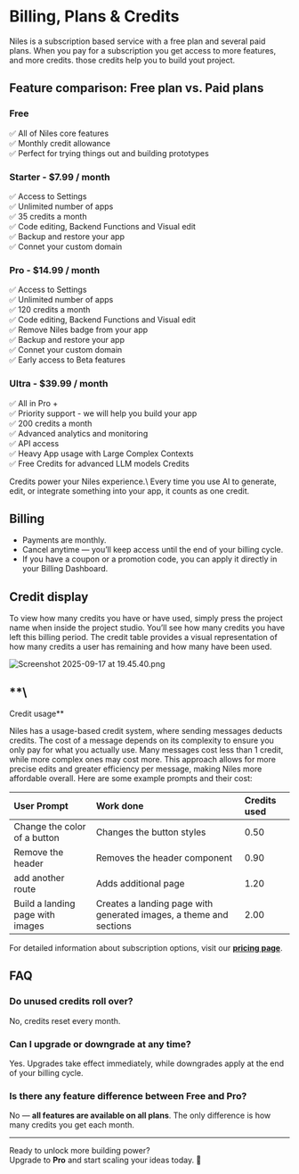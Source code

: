 # Billing, Plans & Credits

Niles is a subscription based service with a free plan and several paid plans. When you pay for a subscription you get access to more features, and more credits. those credits help you to build yout project.

## **Feature comparison: Free plan vs. Paid plans**

### Free

✅ All of Niles core features\
✅ Monthly credit allowance\
✅ Perfect for trying things out and building prototypes

### Starter - \$7.99 / month

✅ Access to Settings\
✅ Unlimited number of apps\
✅ 35 credits a month\
✅ Code editing, Backend Functions and Visual edit \
✅ Backup and restore your app\
✅ Connet your custom domain

### Pro - **\$14.99 / month**

✅ Access to Settings\
✅ Unlimited number of apps\
✅ 120 credits a month\
✅ Code editing, Backend Functions and Visual edit \
✅ Remove Niles badge from your app\
✅ Backup and restore your app\
✅ Connet your custom domain\
✅ Early access to Beta features

### Ultra - **\$39.99 / month**

✅ All in Pro +\
✅ Priority support - we will help you build your app\
✅ 200 credits a month\
✅ Advanced analytics and monitoring\
✅ API access\
✅ Heavy App usage with Large Complex Contexts\
✅ Free Credits for advanced LLM models Credits

<Note>
  Credits power your Niles experience.\
  Every time you use AI to generate, edit, or integrate something into your app, it counts as one credit.
</Note>

## Billing

- Payments are monthly.
- Cancel anytime — you’ll keep access until the end of your billing cycle.
- If you have a coupon or a promotion code, you can apply it directly in your Billing Dashboard.

## Credit display

To view how many credits you have or have used, simply press the project name when inside the project studio. You’ll see how many credits you have left this billing period. The credit table provides a visual representation of how many credits a user has remaining and how many have been used.

![Screenshot 2025-09-17 at 19.45.40.png](/images/Screenshot2025-09-17at19.45.40.png)

## **\
Credit usage**

Niles has a usage-based credit system, where sending messages deducts credits. The cost of a message depends on its complexity to ensure you only pay for what you actually use. Many messages cost less than 1 credit, while more complex ones may cost more. This approach allows for more precise edits and greater efficiency per message, making Niles more affordable overall. Here are some example prompts and their cost:

| **User Prompt**                  | **Work done**                                                      | **Credits used** |
| :------------------------------- | :----------------------------------------------------------------- | :--------------- |
| Change the color of a button     | Changes the button styles                                          | 0.50             |
| Remove the header                | Removes the header component                                       | 0.90             |
| add another route                | Adds additional page                                               | 1.20             |
| Build a landing page with images | Creates a landing page with generated images, a theme and sections | 2.00             |

For detailed information about subscription options, visit our [**pricing page**](https://app.niles.dev/pricing).

## FAQ

### Do unused credits roll over?

No, credits reset every month.

### Can I upgrade or downgrade at any time?

Yes. Upgrades take effect immediately, while downgrades apply at the end of your billing cycle.

### Is there any feature difference between Free and Pro?

No — **all features are available on all plans**. The only difference is how many credits you get each month.

---

Ready to unlock more building power?\
Upgrade to **Pro** and start scaling your ideas today. 🚀